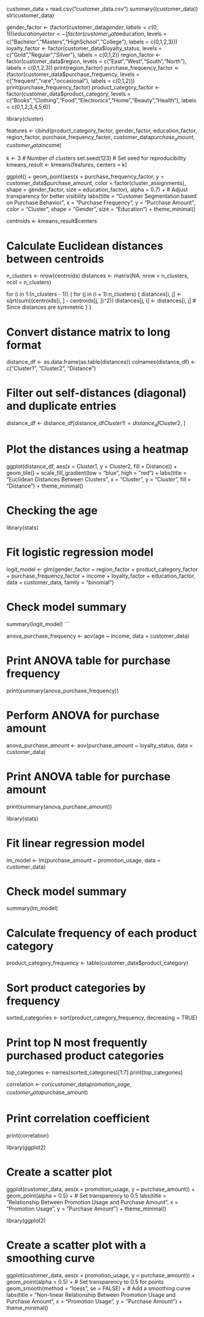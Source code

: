 customer_data = read.csv("customer_data.csv")
summary((customer_data))
str(customer_data)


gender_factor <- (factor(customer_data$gender, labels = c(0,1)))
education_factor <- (factor(customer_data$education, levels = c("Bachelor","Masters","HighSchool","College"), labels = c(0,1,2,3)))
loyalty_factor <- factor(customer_data$loyalty_status, levels = c("Gold","Regular","Silver"), labels = c(0,1,2))
region_factor <- factor(customer_data$region, levels = c("East","West","South","North"), labels = c(0,1,2,3))
print(region_factor)
purchase_frequency_factor <- (factor(customer_data$purchase_frequency, levels = c("frequent","rare","occasional"), labels = c(0,1,2)))
print(purchase_frequency_factor)
product_category_factor <- factor(customer_data$product_category, levels = c("Books","Clothing","Food","Electronics","Home","Beauty","Health"), labels = c(0,1,2,3,4,5,6))

library(cluster)

features <- cbind(product_category_factor, gender_factor, education_factor, region_factor, purchase_frequency_factor, customer_data$purchase_amount, customer_data$income)

k <- 3  # Number of clusters
set.seed(123)  # Set seed for reproducibility
kmeans_result <- kmeans(features, centers = k)

ggplot() +
  geom_point(aes(x = purchase_frequency_factor, y = customer_data$purchase_amount, 
                 color = factor(cluster_assignments), 
                 shape = gender_factor, 
                 size = education_factor), 
             alpha = 0.7) +  # Adjust transparency for better visibility
  labs(title = "Customer Segmentation based on Purchase Behavior",
       x = "Purchase Frequency",
       y = "Purchase Amount",
       color = "Cluster",
       shape = "Gender",
       size = "Education") +
  theme_minimal()

centroids <- kmeans_result$centers

# Calculate Euclidean distances between centroids
n_clusters <- nrow(centroids)
distances <- matrix(NA, nrow = n_clusters, ncol = n_clusters)

for (i in 1:(n_clusters - 1)) {
  for (j in (i + 1):n_clusters) {
    distances[i, j] <- sqrt(sum((centroids[i, ] - centroids[j, ])^2))
    distances[j, i] <- distances[i, j]  # Since distances are symmetric
  }
}

# Convert distance matrix to long format
distance_df <- as.data.frame(as.table(distances))
colnames(distance_df) <- c("Cluster1", "Cluster2", "Distance")

# Filter out self-distances (diagonal) and duplicate entries
distance_df <- distance_df[distance_df$Cluster1 != distance_df$Cluster2, ]

# Plot the distances using a heatmap
ggplot(distance_df, aes(x = Cluster1, y = Cluster2, fill = Distance)) +
  geom_tile() +
  scale_fill_gradient(low = "blue", high = "red") +
  labs(title = "Euclidean Distances Between Clusters",
       x = "Cluster", y = "Cluster", fill = "Distance") +
  theme_minimal()

# Checking the age 
library(stats)

# Fit logistic regression model
logit_model <- glm(gender_factor ~ region_factor + product_category_factor + purchase_frequency_factor + income + loyalty_factor + education_factor, data = customer_data, family = "binomial")

# Check model summary
summary(logit_model)
```

anova_purchase_frequency <- aov(age ~ income, data = customer_data)

# Print ANOVA table for purchase frequency
print(summary(anova_purchase_frequency))

# Perform ANOVA for purchase amount
anova_purchase_amount <- aov(purchase_amount ~ loyalty_status, data = customer_data)

# Print ANOVA table for purchase amount
print(summary(anova_purchase_amount))


library(stats)

# Fit linear regression model
lm_model <- lm(purchase_amount ~ promotion_usage, data = customer_data)

# Check model summary
summary(lm_model)

# Calculate frequency of each product category
product_category_frequency <- table(customer_data$product_category)

# Sort product categories by frequency
sorted_categories <- sort(product_category_frequency, decreasing = TRUE)

# Print top N most frequently purchased product categories
top_categories <- names(sorted_categories)[1:7]
print(top_categories)

correlation <- cor(customer_data$promotion_usage, customer_data$purchase_amount)

# Print correlation coefficient
print(correlation)

library(ggplot2)

# Create a scatter plot
ggplot(customer_data, aes(x = promotion_usage, y = purchase_amount)) +
  geom_point(alpha = 0.5) +  # Set transparency to 0.5
  labs(title = "Relationship Between Promotion Usage and Purchase Amount",
       x = "Promotion Usage",
       y = "Purchase Amount") +
  theme_minimal()

library(ggplot2)

# Create a scatter plot with a smoothing curve
ggplot(customer_data, aes(x = promotion_usage, y = purchase_amount)) +
  geom_point(alpha = 0.5) +  # Set transparency to 0.5 for points
  geom_smooth(method = "loess", se = FALSE) +  # Add a smoothing curve
  labs(title = "Non-linear Relationship Between Promotion Usage and Purchase Amount",
       x = "Promotion Usage",
       y = "Purchase Amount") +
  theme_minimal()
